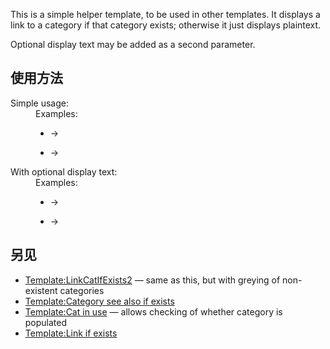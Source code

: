 {{NoteTA|G1=MediaWiki}}{{Documentation subpage}}
<!-- Please place categories where indicated at the bottom of this page and interwikis at Wikidata (see [[Wikipedia:Wikidata]]) -->
This is a simple helper template, to be used in other templates.  It displays a link to a category if that category exists; otherwise it just displays plaintext.

Optional display text may be added as a second parameter.

== 使用方法 ==

{{Tlx|LinkCatIfExists|CategoryName|OptionalDisplayText}}

;Simple usage: {{Tlx|LinkCatIfExists|CategoryName}}
:Examples:
:* {{Tlx|LinkCatIfExists|A non-existent category}} → {{LinkCatIfExists|A non-existent category}}
:* {{Tlx|LinkCatIfExists|United States}} → {{LinkCatIfExists|United States}}

;With optional display text: {{Tlx|LinkCatIfExists|CategoryName|DisplayText}}
:Examples:
:* {{Tlx|LinkCatIfExists|A non-existent category|Foo}} → {{LinkCatIfExists|A non-existent category|Foo}}
:* {{Tlx|LinkCatIfExists|United States|USA}} → {{LinkCatIfExists|United States|USA}}

==另见==
*[[Template:LinkCatIfExists2]] — same as this, but with greying of non-existent categories
*[[Template:Category see also if exists]]
*[[Template:Cat in use]] — allows checking of whether category is populated
*[[Template:Link if exists]]

<includeonly>{{sandbox other||
<!-- Categories below this line, please; interwikis at Wikidata -->
[[Category:维基百科工具模板]]
}}</includeonly>
